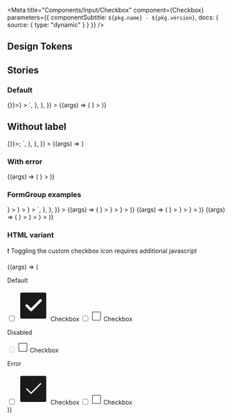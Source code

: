 

<Meta
  title="Components/Input/Checkbox"
  component={Checkbox}
  parameters={{ componentSubtitle: `${pkg.name} - ${pkg.version}`, docs: { source: { type: "dynamic" } } }}
/>

<Description markdown={readme} />

## Design Tokens

<DesignTokenDocBlock categoryName="Checkbox" viewType="table" />

## Stories

### Default

<Canvas>
  <Story
    name="Default"
    args={{}}
    parameters={{
      docs: {
        source: {
          code: `
<FormControlLabel
  label="Checkbox"
  control={<Checkbox onChange={() => {}}></Checkbox>}
></FormControlLabel>
`,
        },
      },
    }}
  >
    {(args) => (
      <FormControlLabel
        label="Checkbox"
        control={<Checkbox onChange={action("Checkbox action")} {...args}></Checkbox>}
      ></FormControlLabel>
    )}
  </Story>
</Canvas>

## Without label

<Canvas>
  <Story
    name="Without label"
    args={{}}
    parameters={{
      docs: {
        source: {
          code: `
const ReactCheckBox = <Checkbox onChange={() => {}}></Checkbox>;
`,
        },
      },
    }}
  >
    {(args) => <Checkbox onChange={action("Checkbox action")} {...args}></Checkbox>}
  </Story>
</Canvas>

### With error

<Canvas>
  <Story name="Error" args={{ error: true }}>
    {(args) => (
      <FormControlLabel
        label="Checkbox"
        control={<Checkbox onChange={action("Checkbox action")} {...args}></Checkbox>}
      ></FormControlLabel>
    )}
  </Story>
</Canvas>

### FormGroup examples

<Canvas>
  <Story
    name="FormGroup example"
    args={{}}
    parameters={{
      docs: {
        source: {
          code: `
<FormGroup label="Label" helperText="Helper text">
  <FormControlLabel
    label="Checkbox"
    control={<Checkbox></Checkbox>}
  ></FormControlLabel>
  <FormControlLabel
    label="Checkbox"
    control={<Checkbox></Checkbox>}
  ></FormControlLabel>
  <FormControlLabel
    label="Checkbox"
    control={<Checkbox></Checkbox>}
  ></FormControlLabel>
</FormGroup>
`,
        },
      },
    }}
  >
    {(args) => (
      <FormGroup label="Label" helperText="Helper text">
        <FormControlLabel
          label="Checkbox"
          control={<Checkbox onChange={action("Checkbox action")} {...args}></Checkbox>}
        ></FormControlLabel>
        <FormControlLabel
          label="Checkbox"
          control={<Checkbox onChange={action("Checkbox action")} {...args}></Checkbox>}
        ></FormControlLabel>
        <FormControlLabel
          label="Checkbox"
          control={<Checkbox onChange={action("Checkbox action")} {...args}></Checkbox>}
        ></FormControlLabel>
      </FormGroup>
    )}
  </Story>
</Canvas>

<Canvas>
  <Story name="FormGroup error" args={{}}>
    {(args) => (
      <FormGroup label="Label" helperText="You can show errors" error>
        <FormControlLabel
          label="Checkbox"
          control={<Checkbox error checked onChange={action("Checkbox action")} {...args}></Checkbox>}
        ></FormControlLabel>
        <FormControlLabel
          label="Checkbox"
          control={<Checkbox onChange={action("Checkbox action")} {...args}></Checkbox>}
        ></FormControlLabel>
        <FormControlLabel
          label="Checkbox"
          control={<Checkbox onChange={action("Checkbox action")} {...args}></Checkbox>}
        ></FormControlLabel>
      </FormGroup>
    )}
  </Story>
</Canvas>

<Canvas>
  <Story name="FormGroup disabled" args={{}}>
    {(args) => (
      <FormGroup label="Label" helperText="Disabled checkboxes">
        <FormControlLabel
          label="Checkbox"
          control={<Checkbox disabled checked onChange={action("Checkbox action")} {...args}></Checkbox>}
        ></FormControlLabel>
        <FormControlLabel
          label="Checkbox"
          control={<Checkbox disabled onChange={action("Checkbox action")} {...args}></Checkbox>}
        ></FormControlLabel>
        <FormControlLabel
          label="Checkbox"
          control={<Checkbox onChange={action("Checkbox action")} {...args}></Checkbox>}
        ></FormControlLabel>
      </FormGroup>
    )}
  </Story>
</Canvas>

### HTML variant
❗️ Toggling the custom checkbox icon requires additional javascript

<Canvas>
  <Story name="HTML Checkbox" args={{}}>
    {(args) => (
      <div>
        <div>
          <p class="utrecht-heading-5">Default</p>
          <label class="denhaag-form-control-label">
            <span class="denhaag-checkbox denhaag-checkbox--checked" aria-disabled="false">
              <input class="denhaag-checkbox__input" type="checkbox" />
              <svg
                xmlns="http://www.w3.org/2000/svg"
                width="72"
                height="72"
                viewBox="0 0 24 24"
                class="denhaag-checkbox__icon"
                focusable="false"
                aria-hidden="true"
                shape-rendering="auto"
              >
                <rect
                  x="-9.5"
                  y="-9.5"
                  rx="0.5"
                  ry="0.5"
                  width="19"
                  height="19"
                  transform="translate(12 12)"
                  stroke="currentColor"
                  fill="currentColor"
                ></rect>
                <path
                  d="M17.663 8l-7.333 7.333L6.997 12"
                  stroke="#fff"
                  stroke-width="2"
                  stroke-linecap="round"
                  stroke-linejoin="round"
                  fill="none"
                ></path>
              </svg>
            </span>
            <span class="denhaag-form-control-label__label">Checkbox</span>
          </label>
          <label class="denhaag-form-control-label">
            <span class="denhaag-checkbox" aria-disabled="false">
              <input class="denhaag-checkbox__input" type="checkbox" />
              <svg
                xmlns="http://www.w3.org/2000/svg"
                width="24"
                height="24"
                class="denhaag-checkbox__icon"
                focusable="false"
                viewBox="0 0 24 24"
                aria-hidden="true"
                shape-rendering="auto"
              >
                <rect
                  x="-9.5"
                  y="-9.5"
                  rx="0.5"
                  ry="0.5"
                  width="19"
                  height="19"
                  transform="translate(12 12)"
                  stroke="currentColor"
                  fill="#fff"
                ></rect>
              </svg>
            </span>
            <span class="denhaag-form-control-label__label">Checkbox</span>
          </label>
        </div>
        <div>
          <p class="utrecht-heading-5">Disabled</p>
          <label class="denhaag-form-control-label denhaag-form-control-label--disabled">
            <span class="denhaag-checkbox denhaag-checkbox--disabled" aria-disabled="true" tab-index="-1">
              <input class="denhaag-checkbox__input" type="checkbox" disabled />
              <svg
                xmlns="http://www.w3.org/2000/svg"
                width="24"
                height="24"
                class="denhaag-checkbox__icon"
                focusable="false"
                viewBox="0 0 24 24"
                aria-hidden="true"
                shape-rendering="auto"
              >
                <rect
                  x="-9.5"
                  y="-9.5"
                  rx="0.5"
                  ry="0.5"
                  width="19"
                  height="19"
                  transform="translate(12 12)"
                  stroke="currentColor"
                  fill="#fff"
                ></rect>
              </svg>
            </span>
            <span class="denhaag-form-control-label__label">Checkbox</span>
          </label>
        </div>
        <div>
          <p class="utrecht-heading-5">Error</p>
          <label class="denhaag-form-control-label">
            <span class="denhaag-checkbox denhaag-checkbox--error denhaag-checkbox--checked" aria-disabled="false">
              <input class="denhaag-checkbox__input" type="checkbox" />
              <svg
                xmlns="http://www.w3.org/2000/svg"
                width="72"
                height="72"
                viewBox="0 0 24 24"
                class="denhaag-checkbox__icon"
                focusable="false"
                aria-hidden="true"
                shape-rendering="auto"
              >
                <rect
                  x="-9.5"
                  y="-9.5"
                  rx="0.5"
                  ry="0.5"
                  width="19"
                  height="19"
                  transform="translate(12 12)"
                  stroke="currentColor"
                  fill="currentColor"
                ></rect>
                <path
                  d="M17.663 8l-7.333 7.333L6.997 12"
                  stroke="#fff"
                  strokeWidth="2"
                  stroke-linecap="round"
                  stroke-linejoin="round"
                  fill="none"
                ></path>
              </svg>
            </span>
            <span class="denhaag-form-control-label__label">Checkbox</span>
          </label>
          <label class="denhaag-form-control-label">
            <span class="denhaag-checkbox denhaag-checkbox--error" aria-disabled="false">
              <input class="denhaag-checkbox__input" type="checkbox" />
              <svg
                xmlns="http://www.w3.org/2000/svg"
                width="24"
                height="24"
                class="denhaag-checkbox__icon"
                focusable="false"
                viewBox="0 0 24 24"
                aria-hidden="true"
                shape-rendering="auto"
              >
                <rect
                  x="-9.5"
                  y="-9.5"
                  rx="0.5"
                  ry="0.5"
                  width="19"
                  height="19"
                  transform="translate(12 12)"
                  stroke="currentColor"
                  fill="#fff"
                ></rect>
              </svg>
            </span>
            <span class="denhaag-form-control-label__label">Checkbox</span>
          </label>
        </div>
      </div>
    )}
  </Story>
</Canvas>
